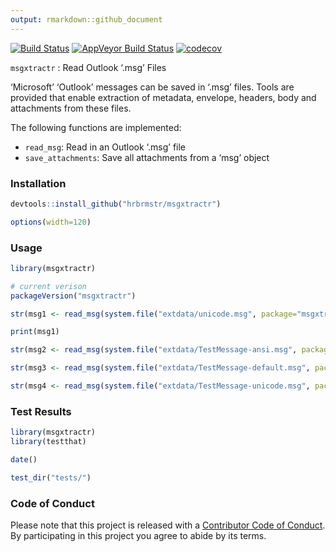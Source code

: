 ```yaml
---
output: rmarkdown::github_document
---
```

[![Build Status](https://travis-ci.org/hrbrmstr/msgxtractr.svg?branch=master)](https://travis-ci.org/hrbrmstr/msgxtractr)
[![AppVeyor Build Status](https://ci.appveyor.com/api/projects/status/github/hrbrmstr/msgxtractr?branch=master&svg=true)](https://ci.appveyor.com/project/hrbrmstr/msgxtractr)
[![codecov](https://codecov.io/gh/hrbrmstr/msgxtractr/branch/master/graph/badge.svg)](https://codecov.io/gh/hrbrmstr/msgxtractr)

`msgxtractr` : Read Outlook '.msg' Files

'Microsoft' 'Outlook' messages can be saved in '.msg' files. Tools are provided that enable extraction of metadata, envelope, headers, body and attachments from these files.

The following functions are implemented:

- `read_msg`:	Read in an Outlook '.msg' file
- `save_attachments`:	Save all attachments from a 'msg' object

### Installation

```r
devtools::install_github("hrbrmstr/msgxtractr")
```

```r
options(width=120)
```

### Usage

```r
library(msgxtractr)

# current verison
packageVersion("msgxtractr")

str(msg1 <- read_msg(system.file("extdata/unicode.msg", package="msgxtractr")))

print(msg1)

str(msg2 <- read_msg(system.file("extdata/TestMessage-ansi.msg", package="msgxtractr")))

str(msg3 <- read_msg(system.file("extdata/TestMessage-default.msg", package="msgxtractr")))

str(msg4 <- read_msg(system.file("extdata/TestMessage-unicode.msg", package="msgxtractr")))
```

### Test Results

```r
library(msgxtractr)
library(testthat)

date()

test_dir("tests/")
```

### Code of Conduct

Please note that this project is released with a [Contributor Code of Conduct](CONDUCT.md). By participating in this project you agree to abide by its terms.
